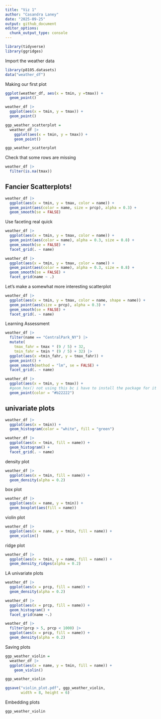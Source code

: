```yaml
---
title: "Viz 1"
author: "Casandra Laney"
date: "2025-09-25"
output: github_document
editor_options: 
  chunk_output_type: console
---
```


```r

library(tidyverse)
library(ggridges)

```

Import the weather data

```r

library(p8105.datasets)
data("weather_df")

```

Making our first plot
```r

ggplot(weather_df, aes(x = tmin, y =tmax)) +
  geom_point()

```

```r

weather_df |>
  ggplot(aes(x = tmin, y = tmax)) +
  geom_point()

```

```r

ggp_weather_scatterplot =
  weather_df |>
    ggplot(aes(x = tmin, y = tmax)) +
    geom_point()

ggp_weather_scatterplot

```

Check that some rows are missing

```r

weather_df |>
  filter(is.na(tmax))

```

## Fancier Scatterplots!

```r

weather_df |>
  ggplot(aes(x = tmin, y = tmax, color = name)) +
  geom_point(aes(color = name, size = prcp), alpha = 0.3) +
  geom_smooth(se = FALSE)

```

Use faceting real quick

```r

weather_df |>
  ggplot(aes(x = tmin, y = tmax, color = name)) +
  geom_point(aes(color = name), alpha = 0.3, size = 0.8) +
  geom_smooth(se = FALSE) +
  facet_grid(. ~ name)

weather_df |>
  ggplot(aes(x = tmin, y = tmax, color = name)) +
  geom_point(aes(color = name), alpha = 0.3, size = 0.8) +
  geom_smooth(se = FALSE) +
  facet_grid(name ~ .)

```

Let's make a somewhat more interesting scatterplot

```r

weather_df |>
  ggplot(aes(x = tmin, y = tmax, color = name, shape = name)) +
  geom_point(aes(size = prcp), alpha = 0.3) +
  geom_smooth(se = FALSE) +
  facet_grid(. ~ name)

```

Learning Assessment

```r

weather_df |>
  filter(name == "CentralPark_NY") |> 
  mutate(
    tmax_fahr = tmax * (9 / 5) + 32,
    tmin_fahr = tmin * (9 / 5) + 32) |> 
  ggplot(aes(x =tmin_fahr, y = tmax_fahr)) +
  geom_point() +
  geom_smooth(method = "lm", se = FALSE) +
  facet_grid(. ~ name)

```

```r

weather_df |>
  ggplot(aes(x = tmin, y = tmax)) +
  #geom_hex() not using this bc i have to install the package for it
  geom_point(color = "#b22222")
```

## univariate plots

```r

weather_df |>
  ggplot(aes(x = tmin)) +
  geom_histogram(color = "white", fill = "green")

weather_df |>
  ggplot(aes(x = tmin, fill = name)) +
  geom_histogram() +
  facet_grid(. ~ name)

```

density plot

```r

weather_df |>
  ggplot(aes(x = tmin, fill = name)) +
  geom_density(alpha = 0.2)

```

box plot

```r

weather_df |>
  ggplot(aes(x = name, y = tmin)) +
  geom_boxplot(aes(fill = name))

```

violin plot

```r

weather_df |>
  ggplot(aes(x = name, y = tmin, fill = name)) +
  geom_violin()

```

ridge plot

```r

weather_df |>
  ggplot(aes(x = tmin, y = name, fill = name)) +
  geom_density_ridges(alpha = 0.2)

```

LA univariate plots

```r

weather_df |>
  ggplot(aes(x = prcp, fill = name)) +
  geom_density(alpha = 0.2)

weather_df |>
  ggplot(aes(x = prcp, fill = name)) +
  geom_histogram() +
  facet_grid(name ~.)

weather_df |>
  filter(prcp > 5, prcp < 1000) |>
  ggplot(aes(x = prcp, fill = name)) +
  geom_density(alpha = 0.2)

```

Saving plots

```r
ggp_weather_violin = 
  weather_df |>
  ggplot(aes(x = name, y = tmin, fill = name)) +
    geom_violin()

ggp_weather_violin

ggsave("violin_plot.pdf", ggp_weather_violin,
       width = 8, height = 6)

```

Embedding plots

```r

ggp_weather_violin

```

